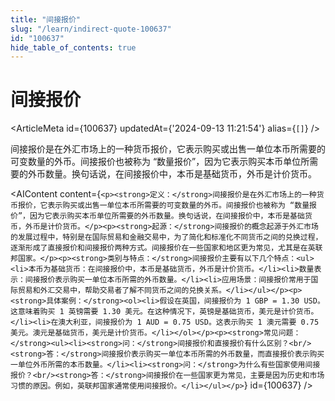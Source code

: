 ```yaml
---
title: "间接报价"
slug: "/learn/indirect-quote-100637"
id: "100637"
hide_table_of_contents: true
---
```



# 间接报价

<ArticleMeta id={100637} updatedAt={'2024-09-13 11:21:54'} alias={`[]`} />
<div className='border-solid border-b border-t-0 my-4 border-[var(--ifm-color-gray-300)]' />

间接报价是在外汇市场上的一种货币报价，它表示购买或出售一单位本币所需要的可变数量的外币。间接报价也被称为 “数量报价”，因为它表示购买本币单位所需要的外币数量。换句话说，在间接报价中，本币是基础货币，外币是计价货币。

<AIContent content={`<p><strong>定义：</strong>间接报价是在外汇市场上的一种货币报价，它表示购买或出售一单位本币所需要的可变数量的外币。间接报价也被称为 “数量报价”，因为它表示购买本币单位所需要的外币数量。换句话说，在间接报价中，本币是基础货币，外币是计价货币。</p><p><strong>起源：</strong>间接报价的概念起源于外汇市场的发展过程中，特别是在国际贸易和金融交易中，为了简化和标准化不同货币之间的兑换过程，逐渐形成了直接报价和间接报价两种方式。间接报价在一些国家和地区更为常见，尤其是在英联邦国家。</p><p><strong>类别与特点：</strong>间接报价主要有以下几个特点：<ul><li>本币为基础货币：在间接报价中，本币是基础货币，外币是计价货币。</li><li>数量表示：间接报价表示购买一单位本币所需的外币数量。</li><li>应用场景：间接报价常用于国际贸易和外汇交易中，帮助交易者了解不同货币之间的兑换关系。</li></ul></p><p><strong>具体案例：</strong><ol><li>假设在英国，间接报价为 1 GBP = 1.30 USD。这意味着购买 1 英镑需要 1.30 美元。在这种情况下，英镑是基础货币，美元是计价货币。</li><li>在澳大利亚，间接报价为 1 AUD = 0.75 USD。这表示购买 1 澳元需要 0.75 美元。澳元是基础货币，美元是计价货币。</li></ol></p><p><strong>常见问题：</strong><ul><li><strong>问：</strong>间接报价和直接报价有什么区别？<br/><strong>答：</strong>间接报价表示购买一单位本币所需的外币数量，而直接报价表示购买一单位外币所需的本币数量。</li><li><strong>问：</strong>为什么有些国家使用间接报价？<br/><strong>答：</strong>间接报价在一些国家更为常见，主要是因为历史和市场习惯的原因。例如，英联邦国家通常使用间接报价。</li></ul></p>`} id={100637} />

